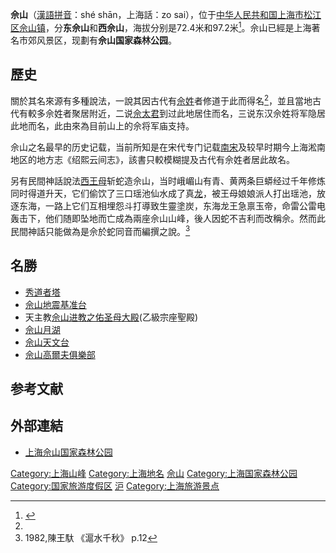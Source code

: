 {{Otheruses|subject=上海西郊的旅游点|other=上海最东端的小岛|佘山岛}}
{{中国自然保护单位
|级别 = 国家森林公园
|名称 = 佘山
|子项 = 
|图片 = Sheshan hill Songjiang District Shanghai-2.jpg
|图片大小 = 300px
|说明 = 佘山
|省名 = 
|市/县名 = 
|所在 = [[上海市|上海市]][[松江区|松江区]]
|分类 = 
|面积 = 401 hm<sup>2</sup>
|建立时间 = 
}}
{{Infobox Chinese
|title= 佘山
|s={{linktext|佘山}}
|t={{linktext|佘山}}
|showflag=
|mi={{IPAc-cmn|sh|e|2|sh|an|1}} <!--  Mandarin IPA -->
|wuu=
|wuu2=<!--  吴语拉丁化方案2 -->
|wuu3=<!--  吴语拉丁化方案3 -->
|wuu4=<!--  吴语拉丁化方案4 -->
|wuu5=<!--  吴语拉丁化方案5 -->
|lmz2=<!--  上海话拉丁化方案（上海话拼音方案第一式）2 -->
|lmz3=<!--  上海话拉丁化方案（上海话拼音方案第一式）3 -->
|lmz4=<!--  上海话拉丁化方案（上海话拼音方案第一式）4 -->
|lmz5=<!--  上海话拉丁化方案（上海话拼音方案第一式）5 -->
|sha2=<!--  上海话国际音标2 -->
|jh2=<!--  上海话教会罗马字2-->
}}

'''佘山'''（[[漢語拼音|漢語拼音]]：shé shān，上海話：zo sai），位于[[中华人民共和国|中华人民共和国]][[上海市|上海市]][[松江区|松江区]][[佘山镇|佘山镇]]，分'''东佘山'''和'''西佘山'''，海拔分别是72.4米和97.2米<ref name="第一节　山丘">{{Cite web |url = http://shtong.gov.cn/newsite/node2/node2245/node70862/node70867/node70902/node70906/userobject1ai73638.html |title = 专业志 >> 上海地名志 >> 第一篇自然地理实体地名 >> 第二章山、岛、沙 >> 第一节　山丘 |publisher = 上海市地方志办公室 |language = zh-cn |accessdate = 2014-08-25 |format = html |quote = 佘山(She Shan)　位于松江县松江镇西北11公里。因古代有佘姓者修道于此而得名。清康熙五十九年(1720年)玄烨南巡抵佘山，品赏佘山竹笋后，书“兰笋山”三字，故又名兰笋山。有东、西两峰，绵亘数里，林木葱郁，景冠九峰。东佘山海拔72.4米，由流纹岩组成，多奇石，是明代著名文学家、书画家陈继儒隐居地。西佘山海拔约97.2米，由流纹英安岩和正长斑岩组成，林木葱郁，有百年以上香樟、枫杨、桦树百余株，古木参天。山麓有中国创办最早的佘山地震台，山腰有秀道者塔和佘山水准基点，山巅为佘山天文台和佘山天主教堂。已辟为旅游区。 |archiveurl = https://web.archive.org/web/20190212011608/http://www.shtong.gov.cn/Newsite/node2/node2245/node70862/node70867/node70902/node70906/userobject1ai73638.html |archivedate = 2019-02-12 |dead-url = no }}</ref>。佘山已經是上海著名市郊风景区，现劃有'''佘山国家森林公园'''。

==歷史==
關於其名來源有多種說法，一說其因古代有[[佘姓|佘姓]]者修道于此而得名<ref name="第一节　山丘" />，並且當地古代有較多佘姓者聚居附近，二说[[佘太君|佘太君]]到过此地居住而名，三说东汉佘姓将军隐居此地而名，此由來為目前山上的佘将军庙支持。

佘山之名最早的历史记载，当前所知是在宋代专门记载[[南宋|南宋]]及较早时期今上海淞南地区的地方志《绍熙云间志》，該書只較模糊提及古代有佘姓者居此故名。

另有民間神話說法[[西王母|西王母]]斩蛇造佘山，当时峨嵋山有青、黄两条巨蟒经过千年修炼同时得道升天，它们偷饮了三口瑶池仙水成了真[[龙|龙]]，被王母娘娘派人打出瑶池，放逐东海，一路上它们互相埋怨斗打導致生靈塗炭，东海龙王急禀玉帝，命雷公雷电轰击下，他们随即坠地而亡成為兩座佘山山峰，後人因蛇不吉利而改稱佘。然而此民間神話只能做為是佘於蛇同音而編撰之說。<ref>1982,陳王馱  《滬水千秋》 p.12</ref>

==名勝==
*[[秀道者塔|秀道者塔]]
*[[佘山地震基准台|佘山地震基准台]]
*天主教[[佘山进教之佑圣母大殿|佘山进教之佑圣母大殿]](乙級宗座聖殿)
*[[佘山月湖|佘山月湖]]
*[[佘山天文台|佘山天文台]]
*[[佘山高爾夫俱樂部|佘山高爾夫俱樂部]]

== 参考文献 ==
{{Reflist|2}}

== 外部連結 ==
* [http://www.sheshantravel.com/ 上海佘山国家森林公园]{{Wayback|url=http://www.sheshantravel.com/ |date=20200224073837 }}{{zh-cn icon}}{{Dead link|date=2020-07-27T09:59:52+00:00}}

{{上海市山丘}}
{{中华人民共和国国家森林公园|3}}
{{上海公园}}
{{上海市功能性区域}}

[[Category:上海山峰|Category:上海山峰]]
[[Category:上海地名|Category:上海地名]]
[[Category:佘山|]]
[[Category:上海国家森林公园|Category:上海国家森林公园]]
[[Category:国家旅游度假区|Category:国家旅游度假区]]
[[Category:国家4A级旅游景区|沪]]
[[Category:上海旅游景点|Category:上海旅游景点]]